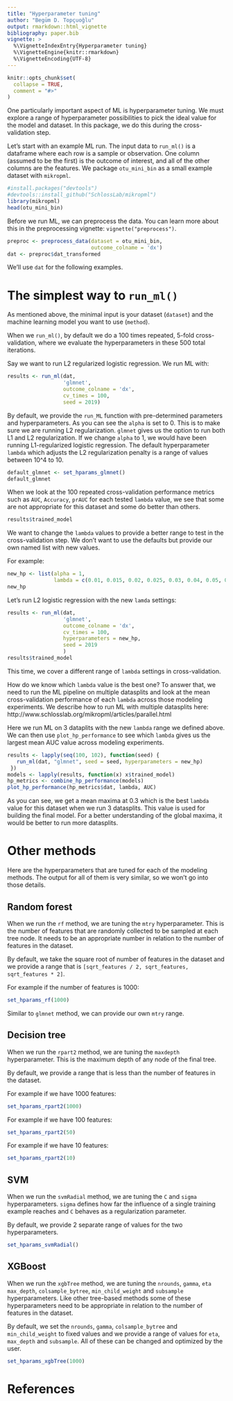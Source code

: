 ```yaml
---
title: "Hyperparameter tuning"
author: "Begüm D. Topçuoğlu"
output: rmarkdown::html_vignette
bibliography: paper.bib
vignette: >
  %\VignetteIndexEntry{Hyperparameter tuning}
  %\VignetteEngine{knitr::rmarkdown}
  %\VignetteEncoding{UTF-8}
---
```


```r
knitr::opts_chunk$set(
  collapse = TRUE,
  comment = "#>"
)
```

One particularly important aspect of ML is hyperparameter tuning. 
We must explore a range of hyperparameter possibilities to pick the ideal value for the model and dataset. 
In this package, we do this during the cross-validation step.

Let's start with an example ML run. 
The input data to `run_ml()` is a dataframe where each row is a sample or observation.
One column (assumed to be the first) is the outcome of interest,
and all of the other columns are the features.
We package `otu_mini_bin` as a small example dataset with `mikropml`.

```r
#install.packages("devtools")
#devtools::install_github("SchlossLab/mikropml")
library(mikropml)
head(otu_mini_bin)
```

Before we run ML, we can preprocess the data. 
You can learn more about this in the preprocessing vignette: `vignette("preprocess")`.

```r
preproc <- preprocess_data(dataset = otu_mini_bin,
                           outcome_colname = 'dx')
dat <- preproc$dat_transformed
```

We'll use `dat` for the following examples.

# The simplest way to `run_ml()`

As mentioned above, the minimal input is your dataset (`dataset`) and the machine learning model you want to use (`method`).

When we `run_ml()`, by default we do a 100 times repeated, 5-fold cross-validation, 
where we evaluate the hyperparameters in these 500 total iterations.

Say we want to run L2 regularized logistic regression. We run ML with:

```r
results <- run_ml(dat,
                  'glmnet',
                  outcome_colname = 'dx',
                  cv_times = 100, 
                  seed = 2019)
```

By default, we provide the `run_ML` function with pre-determined parameters and hyperparameters.
As you can see the `alpha` is set to 0.
This is to make sure we are running L2 regularization.
`glmnet` gives us the option to run both L1 and L2 regularization.
If we change `alpha` to 1, we would have been running L1-regularized logistic regression. The default hyperparameter `lambda` which adjusts the L2 regularization penalty is a range of values between 10^4 to 10. 

```r
default_glmnet <- set_hparams_glmnet()
default_glmnet
```


When we look at the 100 repeated cross-validation performance metrics such as 
`AUC`, `Accuracy`, `prAUC` for each tested `lambda` value, 
we see that some are not appropriate for this dataset and some do better than others. 

```r
results$trained_model
```

We want to change the `lambda` values to provide a better range to test in the cross-validation step. 
We don't want to use the defaults but provide our own named list with new values. 

For example:
```r
new_hp <- list(alpha = 1, 
               lambda = c(0.01, 0.015, 0.02, 0.025, 0.03, 0.04, 0.05, 0.06))
new_hp
```

Let's run L2 logistic regression with the new `lamda` settings:

```r
results <- run_ml(dat,
                  'glmnet',
                  outcome_colname = 'dx',
                  cv_times = 100,
                  hyperparameters = new_hp,
                  seed = 2019
                  )
results$trained_model
```

This time, we cover a different range of `lambda` settings in cross-validation. 

How do we know which `lambda` value is the best one? 
To answer that, we need to run the ML pipeline on multiple datasplits and look at the mean cross-validation performance of each `lambda` across those modeling experiments. 
We describe how to run ML with multiple datasplits here: http://www.schlosslab.org/mikropml/articles/parallel.html

Here we run ML on 3 dataplits with the new `lambda` range we defined above. 
We can then use `plot_hp_performance` to see which `lambda` gives us the largest mean AUC value across modeling experiments. 

```r
results <- lapply(seq(100, 102), function(seed) {
   run_ml(dat, "glmnet", seed = seed, hyperparameters = new_hp)
 })
models <- lapply(results, function(x) x$trained_model)
hp_metrics <- combine_hp_performance(models)
plot_hp_performance(hp_metrics$dat, lambda, AUC)
```

As you can see, we get a mean maxima at 0.3 which is the best `lambda` value for this dataset when we run 3 datasplits. This value is used for building the final model. For a better understanding of the global maxima, it would be better to run more datasplits. 

# Other methods

Here are the hyperparameters that are tuned for each of the modeling methods.
The output for all of them is very similar, so we won't go into those details.

## Random forest

When we run the `rf` method, we are tuning the `mtry` hyperparameter. This is the number of features that are randomly collected to be sampled at each tree node. It needs to be an appropriate number in relation to the number of features in the dataset.

By default, we take the square root of number of features in the dataset and we provide a range that is
`[sqrt_features / 2, sqrt_features, sqrt_features * 2]`. 

For example if the number of features is 1000:

```r
set_hparams_rf(1000)
```

Similar to `glmnet` method, we can provide our own `mtry` range.

## Decision tree

When we run the `rpart2` method, we are tuning the `maxdepth` hyperparameter. This is the maximum depth of any node of the final tree.

By default, we provide a range that is less than the number of features in the dataset. 

For example if we have 1000 features:

```r
set_hparams_rpart2(1000)
```
For example if we have 100 features:
```r
set_hparams_rpart2(50)
```
For example if we have 10 features:
```r
set_hparams_rpart2(10)
```


## SVM

When we run the `svmRadial` method, we are tuning the `C` and `sigma` hyperparameters. 
`sigma` defines how far the influence of a single training example reaches and `C` behaves as a regularization parameter.

By default, we provide 2 separate range of values for the two hyperparameters. 


```r
set_hparams_svmRadial()
```

## XGBoost

When we run the `xgbTree` method, we are tuning the `nrounds`, `gamma`, `eta` `max_depth`, `colsample_bytree`, `min_child_weight` and `subsample` hyperparameters. Like other tree-based methods some of these hyperparameters need to be appropriate in relation to the number of features in the dataset.

By default, we set the `nrounds`, `gamma`, `colsample_bytree` and `min_child_weight` to fixed values and we provide a range of values for `eta`, `max_depth` and `subsample`. All of these can be changed and optimized by the user. 

```r
set_hparams_xgbTree(1000)
```

# References
